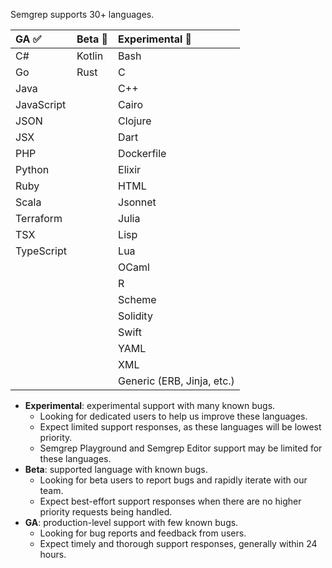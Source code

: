 Semgrep supports 30+ languages.

<div id="language-support-table">

| GA ✅      | Beta 🐛                     | Experimental 🚧            |
|:---------- |:----------------------------|:---------------------------|
| C#         | Kotlin                      | Bash                       |
| Go         | Rust                        | C                          |
| Java       |                             | C++                        |
| JavaScript |                             | Cairo                      |
| JSON       |                             | Clojure                    |
| JSX        |                             | Dart                       |
| PHP        |                             | Dockerfile                 |
| Python     |                             | Elixir                     |
| Ruby       |                             | HTML                       |
| Scala      |                             | Jsonnet                    |
| Terraform  |                             | Julia                      | 
| TSX        |                             | Lisp                       | 
| TypeScript |                             | Lua                        |
|            |                             | OCaml                      |
|            |                             | R                          |
|            |                             | Scheme                     |
|            |                             | Solidity                   |
|            |                             | Swift                      |
|            |                             | YAML                       |
|            |                             | XML                        |
|            |                             | Generic (ERB, Jinja, etc.) |

</div>

- **Experimental**: experimental support with many known bugs.
    - Looking for dedicated users to help us improve these languages.
    - Expect limited support responses, as these languages will be lowest priority.
    - Semgrep Playground and Semgrep Editor support may be limited for these languages. 
- **Beta**: supported language with known bugs.
    - Looking for beta users to report bugs and rapidly iterate with our team.
    - Expect best-effort support responses when there are no higher priority requests being handled.
- **GA**: production-level support with few known bugs.
    - Looking for bug reports and feedback from users.
    - Expect timely and thorough support responses, generally within 24 hours.

<!--  For readability, please keep each column in alphabetical order. -->
<!-- coupling: Should match what is in semgrep-core/tests/Test.ml Maturity level testing. -->
<!-- imports: This file is currently imported to: index.md, supported-languages.md -->
